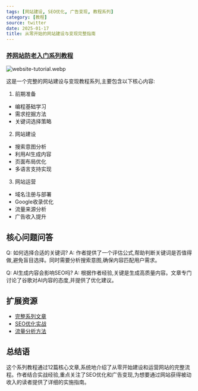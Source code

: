 ```yaml
---
tags: [网站建设, SEO优化, 广告变现, 教程系列]
category: [教程]
source: twitter
date: 2025-01-17
title: 从零开始的网站建设与变现完整指南
---
```


### [养网站防老入门系列教程](https://x.com/gefei55/status/1748947404383220149)

![website-tutorial.webp](https://img.mengpeng.tech/i/2025/01/20/678ddcff5bcf4.webp)

这是一个完整的网站建设与变现教程系列,主要包含以下核心内容:

1. 前期准备
- 编程基础学习
- 需求挖掘方法
- 关键词选择策略

2. 网站建设
- 搜索意图分析
- 利用AI生成内容
- 页面布局优化
- 多语言支持实现

3. 网站运营
- 域名注册与部署
- Google收录优化
- 流量来源分析
- 广告收入提升

## 核心问题问答

Q: 如何选择合适的关键词?
A: 作者提供了一个评估公式,帮助判断关键词是否值得做,避免盲目选择。同时需要分析搜索意图,确保内容匹配用户需求。

Q: AI生成内容会影响SEO吗?
A: 根据作者经验,关键是生成高质量内容。文章专门讨论了谷歌对AI内容的态度,并提供了优化建议。

## 扩展资源

- [完整系列文章](https://mp.weixin.qq.com/s/URcdE3VaoYoAx0cOcll8_g)
- [SEO优化实战](https://mp.weixin.qq.com/s/YLi38TLLM936bDsILGUtuA)
- [流量分析方法](https://mp.weixin.qq.com/s/hhxh3pufHxp619sIiwmkwA)

## 总结语

这个系列教程通过12篇核心文章,系统地介绍了从零开始建设和运营网站的完整流程。作者结合实战经验,重点关注了SEO优化和广告变现,为想要通过网站获得被动收入的读者提供了详细的实施指南。 